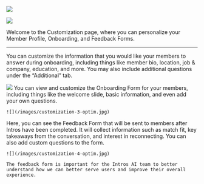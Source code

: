 ![](/images/customization-1-optim.jpg)

![](/images/customization-2-optim.jpg)

Welcome to the Customization page, where you can personalize your Member Profile, Onboarding, and Feedback Forms.

---

<Tabs>
  <Tab title="Member Profile">
    You can customize the information that you would like your members to answer during onboarding, including things like member bio,            location, job & company, education, and more. You may also include additional questions under the “Additional” tab.

   ![](/images/customization-1-optim.jpg)
  </Tab>
  <Tab title="Onboarding Form">
   You can view and customize the Onboarding Form for your members, including things like the welcome slide, basic information, and even add your own questions.

    ![](/images/customization-3-optim.jpg)
  </Tab>
  <Tab title="Feedback Form">
    Here, you can see the Feedback Form that will be sent to members after Intros have been completed. It will collect information such as       match fit, key takeaways from the conversation, and interest in reconnecting. You can also add custom questions to the form.

    ![](/images/customization-4-optim.jpg)

    The feedback form is important for the Intros AI team to better understand how we can better serve users and improve their overall           experience.
  </Tab>
</Tabs>
